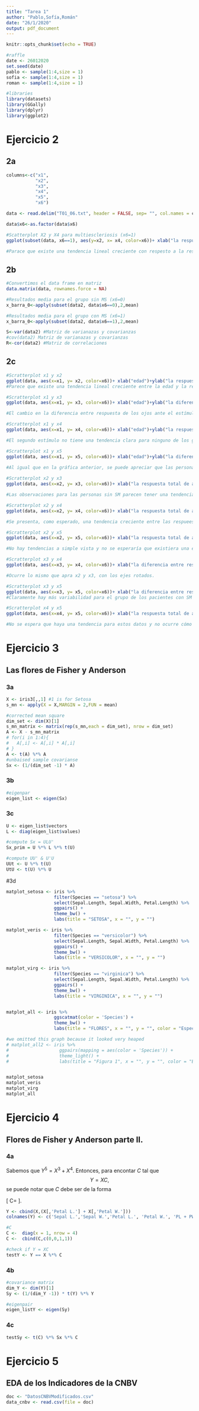 ```yaml
---
title: "Tarea 1"
author: "Pablo,Sofía,Román"
date: "26/1/2020"
output: pdf_document
---
```


```r
knitr::opts_chunk$set(echo = TRUE)

#raffle 
date <- 26012020
set.seed(date)
pablo <- sample(1:4,size = 1)
sofia <- sample(1:4,size = 1)
roman <- sample(1:4,size = 1)

#libraries 
library(datasets)
library(GGally)
library(dplyr)
library(ggplot2)
```

# Ejercicio 2
## 2a
```r
columns<-c("x1",
           "x2",
           "x3",
           "x4",
           "x5",
           "x6")
```

```r
data <- read.delim("T01_06.txt", header = FALSE, sep= "", col.names = columns)
```

```r
data$x6<-as.factor(data$x6)
```


```r
#Scatterplot X2 y X4 para multiescleriosis (x6=1)
ggplot(subset(data, x6==1), aes(y=x2, x= x4, color=x6))+ xlab("la respuesta total de ambos ojos a estimulos S2")+ylab("la respuesta total de ambos ojos a estimulos S1") +geom_jitter(alpha=0.3)+theme_minimal()

#Parace que existe una tendencia lineal creciente con respesto a la respuesta de ambos ojos a cada uno de los estímulos. Existen casos atípicos en los que las respuestas fueron "extremas".
```
## 2b

```r
#Convertimos el data frame en matriz
data.matrix(data, rownames.force = NA)
```

```r
#Resultados media para el grupo sin MS (x6=0)
x_barra_0<-apply(subset(data2, data$x6==0),2,mean)
```

```r
#Resultados media para el grupo con MS (x6=1)
x_barra_0<-apply(subset(data2, data$x6==1),2,mean)
```

```r
S<-var(data2) #Matriz de varianazas y covarianzas
#cov(data2) Matriz de varianazas y covarianzas
R<-cor(data2) #Matriz de correlaciones
```

## 2c


```r
#Scratterplot x1 y x2
ggplot(data, aes(x=x1, y= x2, color=x6))+ xlab("edad")+ylab("la respuesta total de ambos ojos a estimulos S1") +geom_jitter(alpha=0.3)+theme_minimal()
#Parece que existe una tendencia lineal creciente entre la edad y la respuesta de los ojos al primer estímulo si las personas no tienen SM; sin embargo, para las personas que padecen dicha enfermedad no tienen una respuesta a la prueba relacionada con su edad.
```

```r
#Scratterplot x1 y x3
ggplot(data, aes(x=x1, y= x3, color=x6))+ xlab("edad")+ylab("la diferencia entre respuestas de los ojos a estímulos S1") +geom_jitter(alpha=0.3)+theme_minimal()

#El cambio en la diferencia entre respuesta de los ojos ante el estímulo S1 es casi nula al cambiar la ededad para embos grupos. Hay más variabilidad para el grupo con SM que para el resto. Las personas con SM parece que no tienen cambio alguno con el aumento de edad.
```

```r
#Scratterplot x1 y x4
ggplot(data, aes(x=x1, y= x4, color=x6))+ xlab("edad")+ylab("la respuesta total de ambos ojos a estimulos S2") +geom_jitter(alpha=0.3)+theme_minimal()

#El segundo estímulo no tiene una tendencia clara para ninguno de los grupos y los grupos no se comportan de manera similar. Para los estudiados "enfermos" parece haber mucha más variabilidad.
```

```r
#Scratterplot x1 y x5
ggplot(data, aes(x=x1, y= x5, color=x6))+ xlab("edad")+ylab("la diferencia entre respuestas de los ojos a estímulos S2") +geom_jitter(alpha=0.3)+theme_minimal()
 
#Al igual que en la gráfica anterior, se puede apreciar que las personas con escleriosis tienen un comportamiento muy distintos a sus contrapartes. Mientras las personas sin SM tienen cambios menos notorios en la diferencia de respuesta ante el S2 on respecto a la edad, los enfermos sí presentan variabilidad. Cada grupo sigue la tendencia presente entre la edad y la diferencia ante el estímulo S1.
```

```r
#Scratterplot x2 y x3
ggplot(data, aes(x=x2, y= x3, color=x6))+ xlab("la respuesta total de ambos ojos a estimulos S1")+ylab("la diferencia entre respuestas de los ojos a estímulos S1") +geom_jitter(alpha=0.3)+theme_minimal()

#Las observaciones para las personas sin SM parecen tener una tendencia lineal con pendiente cero; es decir, no cambiar con la respuesta al estímulo S1. Para el grupo con SM no hay tendencias claras.
```

```r
#Scratterplot x2 y x4
ggplot(data, aes(x=x2, y= x4, color=x6))+ xlab("la respuesta total de ambos ojos a estimulos S1")+ylab("la respuesta total de ambos ojos a estimulos S2") +geom_jitter(alpha=0.3)+theme_minimal()

#Se presenta, como esperado, una tendencia creciente entre las respueestas de ambos ojos ante los estímulos S1 y S2. Entre mejor respuesta con un estímulo, mayor será con el otro.
```

```r
#Scratterplot x2 y x5
ggplot(data, aes(x=x2, y= x5, color=x6))+ xlab("la respuesta total de ambos ojos a estimulos S1")+ylab("lla diferencia entre respuestas de los ojos a estímulos S2") +geom_jitter(alpha=0.3)+theme_minimal()

#No hay tendencias a simple vista y no se esperaría que existiera una empíricamente.
```

```r
#Scratterplot x3 y x4
ggplot(data, aes(x=x3, y= x4, color=x6))+ xlab("la diferencia entre respuestas de los ojos a estímulos S1")+ylab("la respuesta total de ambos ojos a estimulos S2") +geom_jitter(alpha=0.3)+theme_minimal()

#Ocurre lo mismo que apra x2 y x3, con los ejes rotados.
```

```r
#Scratterplot x3 y x5
ggplot(data, aes(x=x3, y= x5, color=x6))+ xlab("la diferencia entre respuestas de los ojos a estímulos S1")+ylab("la diferencia entre respuestas de los ojos a estímulos S2") +geom_jitter(alpha=0.3)+theme_minimal()
#Claramente hay más variabilidad para el grupo de los pacientes con SM que con el resto, pero als tendencias no son claras.
```

```r
#Scratterplot x4 y x5
ggplot(data, aes(x=x4, y= x5, color=x6))+ xlab("la respuesta total de ambos ojos a estimulos S2")+ylab("la diferencia entre respuestas de los ojos a estímulos S2") +geom_jitter(alpha=0.3)+theme_minimal()

#No se espera que haya una tendencia para estos datos y no ocurre cómo tal.
```


# Ejercicio 3
## Las flores de Fisher y Anderson

### 3a
```r
X <- iris3[,,1] #1 is for Setosa
s_mn <- apply(X = X,MARGIN = 2,FUN = mean)

#corrected mean square 
dim_set <- dim(X)[1]
s_mn_matrix <- matrix(rep(s_mn,each = dim_set), nrow = dim_set)
A <- X - s_mn_matrix
# for(i in 1:4){
#   A[,i] <- A[,i] * A[,i]
# }
A <- t(A) %*% A
#unbaised sample covarianse
Sx <- (1/(dim_set -1) * A)
```


### 3b
```r
#eigenpar 
eigen_list <- eigen(Sx)

```


### 3c
```r
U <- eigen_list$vectors
L <- diag(eigen_list$values)

#compute Sx = ULU'
Sx_prim = U %*% L %*% t(U)

#compute UU' & U'U 
UUt <- U %*% t(U)
UtU <- t(U) %*% U
```

#3d
```r
matplot_setosa <- iris %>% 
                  filter(Species == "setosa") %>%  
                  select(Sepal.Length, Sepal.Width, Petal.Length) %>%
                  ggpairs() +
                  theme_bw() +
                  labs(title = "SETOSA", x = "", y = "")

matplot_veris <- iris %>% 
                  filter(Species == "versicolor") %>%  
                  select(Sepal.Length, Sepal.Width, Petal.Length) %>%
                  ggpairs() + 
                  theme_bw() +
                  labs(title = "VERSICOLOR", x = "", y = "")

matplot_virg <- iris %>% 
                  filter(Species == "virginica") %>%  
                  select(Sepal.Length, Sepal.Width, Petal.Length) %>%
                  ggpairs() +
                  theme_bw() +
                  labs(title = "VIRGINICA", x = "", y = "")


matplot_all <- iris %>% 
                  ggscatmat(color = 'Species') + 
                  theme_bw() + 
                  labs(title = "FLORES", x = "", y = "", color = "Especie de\n flor")

#we omitted this graph because it looked very heaped
# matplot_all2 <- iris %>% 
#                   ggpairs(mapping = aes(color = 'Species')) + 
#                   theme_light() + 
#                   labs(title = "Figura 1", x = "", y = "", color = "Especie de\n flor")


matplot_setosa
matplot_veris
matplot_virg
matplot_all

```

# Ejercicio 4
## Flores de Fisher y Anderson parte II.

### 4a

Sabemos que $Y^{5} = X^{3} + X^{4}.$ Entonces, para encontar $C$ tal que 
$$ Y = XC,$$
se puede notar que $C$ debe ser de la forma

\[
C=
\left[
\begin{array}{c|c}
I_{4,4} & 

\begin{array}{c}
0 \\ 0 \\ 1 \\ 1\end{array}


\end{array}
\right]
\].


```r
Y <- cbind(X,(X[,'Petal L.'] + X[,'Petal W.']))
colnames(Y) <- c('Sepal L.','Sepal W.','Petal L.', 'Petal W.', 'PL + PW')

#C
C <-  diag(x = 1, nrow = 4)
C <-  cbind(C,c(0,0,1,1))

#check if Y = XC
testY <- Y == X %*% C

```

### 4b
```r
#covariance matrix
dim_Y <- dim(Y)[1]
Sy <- (1/(dim_Y -1)) * t(Y) %*% Y

#eigenpair
eigen_listY <- eigen(Sy)
```

### 4c
```r
testSy <- t(C) %*% Sx %*% C 
```


# Ejercicio 5
## EDA de los Indicadores de la CNBV
```r
doc <- "DatosCNBVModificados.csv"
data_cnbv <- read.csv(file = doc)
```






